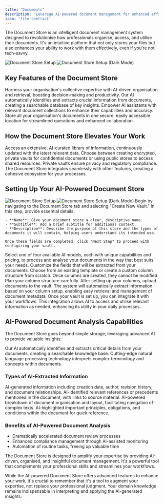 ```yaml
---
title: "Documents"
description: "Leverage AI-powered document management for enhanced efficiency"
icon: 'file-contract'
---
```


 

The Document Store is an intelligent document management system designed to revolutionise how professionals organise, access, and utilise their documents. It's an intuitive platform that not only stores your files but also enhances your ability to work with them effectively, even if you're not tech-savvy.

<Frame>
  <img
    className="dark:hidden"
    src="../assets/documents_overview_light.gif"
    alt="Document Store Setup"
  />
  <img
    className="hidden dark:block"
    src="../assets/documents_overview_dark.gif"
    alt="Document Store Setup (Dark Mode)"
  />
</Frame>

## Key Features of the Document Store

<CardGroup cols={2}>
  <Card title="AI-Powered Knowledge Management" icon="brain-circuit">
    Harness your organisation's collective expertise with AI-driven organisation and retrieval, boosting decision-making and productivity.
  </Card>
  <Card title="Intelligent Information Extraction" icon="file-magnifying-glass">
    Our AI automatically identifies and extracts crucial information from documents, creating a searchable database of key insights.
  </Card>
  <Card title="Seamless AI Assistant Integration" icon="robot">
    Empower AI assistants with relevant document collections to enhance their capabilities and accuracy.
  </Card>
  <Card title="Centralized Secure Storage" icon="database-lock">
    Store all your organisation's documents in one secure, easily accessible location for streamlined operations and enhanced collaboration.
  </Card>
</CardGroup>

## How the Document Store Elevates Your Work

<CardGroup cols={3}>
  <Card title="Comprehensive Resources" icon="scale-balanced">
    Access an extensive, AI-curated library of information, continuously updated with the latest relevant data.
  </Card>
  <Card title="Secure Private Vaults & Public Stores" icon="vault">
    Choose between creating encrypted, private vaults for confidential documents or using public stores to access shared resources. Private vaults ensure privacy and regulatory compliance.
  </Card>
  <Card title="Seamless Workflow Integration" icon="diagram-project">
    The Document Store integrates seamlessly with other features, creating a cohesive ecosystem for your processes.
  </Card>
</CardGroup>

## Setting Up Your AI-Powered Document Store

<Frame>
  <img
    className="dark:hidden"
    src="../assets/documents_overview_light.gif"
    alt="Document Store Setup"
  />
  <img
    className="hidden dark:block"
    src="../assets/documents_overview_dark.gif"
    alt="Document Store Setup (Dark Mode)"
  />
</Frame>

<Steps>
  <Step title="Create a Secure Vault">
    Begin by navigating to the Document Store tab and selecting "Create New Vault." In this step, provide essential details:
    
    - **Name**: Give your document store a clear, descriptive name.
    - **Subtitle**: Add a brief subtitle for additional context.
    - **Description**: Describe the purpose of this store and the types of documents it will contain, helping users understand its intended use.

    Once these fields are completed, click "Next Step" to proceed with configuring your vault.
  </Step>
  <Step title="Choose an AI Model">
    Select one of four available AI models, each with unique capabilities and pricing, to process and analyse your documents in the way that best suits your needs.
  </Step>
  <Step title="Define Document Store Columns">
    Customize the fields that will be extracted from your documents. Choose from an existing template or create a custom column structure from scratch. 
    <Note>
      Once columns are created, they cannot be modified. Plan your column structure carefully.
    </Note>
  </Step>
  <Step title="Add and Manage Documents">
    After setting up your columns, upload documents to the vault. The system will automatically extract information based on your column setup, enabling easy retrieval and management of document metadata.
  </Step>
</Steps>

  <Tip>
  Once your vault is set up, you can integrate it with your workflows. This integration allows AI to access and utilise relevant information as needed, enhancing its utility in your daily processes.
  </Tip>

## AI-Powered Document Analysis Capabilities

The Document Store goes beyond simple storage, leveraging advanced AI to provide valuable insights:

<CardGroup cols={2}>
  <Card title="AI-Driven Information Extraction" icon="wand-magic-sparkles">
    Our AI automatically identifies and extracts critical details from your documents, creating a searchable knowledge base.
  </Card>
  <Card title="Advanced Language Processing" icon="microchip-ai">
    Cutting-edge natural language processing technology interprets complex terminology and concepts within documents.
  </Card>
</CardGroup>

### Types of AI-Extracted Information

<CardGroup cols={2}>
  <Card title="Comprehensive Document Metadata">
    AI-generated information including creation date, author, revision history, and document relationships.
  </Card>
  <Card title="In-Depth Context">
    AI-identified relevant references or precedents mentioned in the document, with links to source material.
  </Card>
  <Card title="Intelligent Document Structure Analysis">
    AI-powered breakdown of document organisation and layout, facilitating navigation of complex texts.
  </Card>
  <Card title="Critical Concept Identification">
    AI-highlighted important principles, obligations, and conditions within the document for quick reference.
  </Card>
</CardGroup>

### Benefits of AI-Powered Document Analysis

- Dramatically accelerated document review processes
- Enhanced compliance management through AI-assisted monitoring
- Automation of routine tasks, freeing up valuable time

The Document Store is designed to amplify your expertise by providing AI-driven, organised, and insightful document management. It's a powerful tool that complements your professional skills and streamlines your workflows.

<Tip>
  While the AI-powered Document Store offers advanced features to enhance your work, it's crucial to remember that it's a tool to augment your expertise, not replace your professional judgment. Your domain knowledge remains indispensable in interpreting and applying the AI-generated insights.
</Tip>
